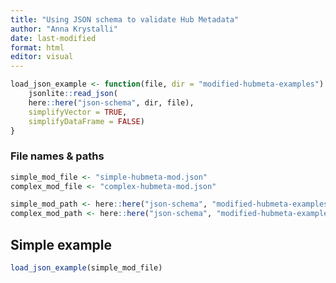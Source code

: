 ```yaml
---
title: "Using JSON schema to validate Hub Metadata"
author: "Anna Krystalli"
date: last-modified
format: html
editor: visual
---
```


```r
load_json_example <- function(file, dir = "modified-hubmeta-examples") {
    jsonlite::read_json(
    here::here("json-schema", dir, file),
    simplifyVector = TRUE, 
    simplifyDataFrame = FALSE)
}
```

### File names & paths

```r
simple_mod_file <- "simple-hubmeta-mod.json"
complex_mod_file <- "complex-hubmeta-mod.json"

simple_mod_path <- here::here("json-schema", "modified-hubmeta-examples", simple_mod_file)
complex_mod_path <- here::here("json-schema", "modified-hubmeta-examples", complex_mod_file)
```

## Simple example

```r
load_json_example(simple_mod_file)
```

